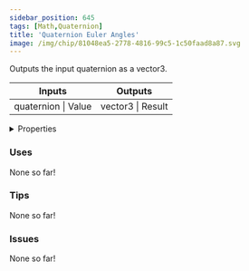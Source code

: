 ```yaml
---
sidebar_position: 645
tags: [Math,Quaternion]
title: 'Quaternion Euler Angles'
image: /img/chip/81048ea5-2778-4816-99c5-1c50faad8a87.svg
---
```


Outputs the input quaternion as a vector3.



<IChip uuid="81048ea5-2778-4816-99c5-1c50faad8a87"/>

<table><thead><tr><th>Inputs</th><th>Outputs</th></tr></thead><tbody><tr><td>quaternion | Value</td><td>vector3 | Result</td></tr></tbody></table>

<details>
  <summary>Properties</summary>
  <div>
    <div>
    <table>
      <tbody>
        <tr>
          <td>Is beta required?</td>
          <td>No</td>
        </tr>
        <tr>
          <td>Is chip a trolling risk?</td>
          <td>No</td>
        </tr>
        <tr>
          <td>Is chip a role assignment risk?</td>
          <td>No</td>
        </tr>
        <tr>
          <td>Chip UUID</td>
          <td>81048ea5-2778-4816-99c5-1c50faad8a87</td>
        </tr>
        <tr>
          <td>Room availability</td>
          <td>Available everywhere</td>
        </tr>
      </tbody>
    </table>
    </div>
  </div>
</details>

### Uses

None so far!

### Tips

None so far!

### Issues

None so far!